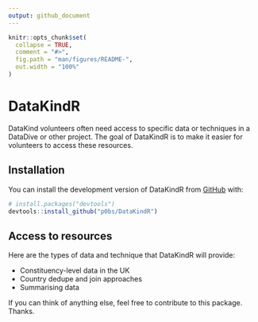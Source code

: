 ```yaml
---
output: github_document
---
```


<!-- README.md is generated from README.Rmd. Please edit that file -->

```r
knitr::opts_chunk$set(
  collapse = TRUE,
  comment = "#>",
  fig.path = "man/figures/README-",
  out.width = "100%"
)
```

# DataKindR

<!-- badges: start -->
<!-- badges: end -->

DataKind volunteers often need access to specific data or techniques in a DataDive or other project. The goal of DataKindR is to make it easier for volunteers to access these resources.

## Installation

You can install the development version of DataKindR from [GitHub](https://github.com/) with:

``` r
# install.packages("devtools")
devtools::install_github("p0bs/DataKindR")
```
## Access to resources

Here are the types of data and technique that DataKindR will provide:

  * Constituency-level data in the UK
  * Country dedupe and join approaches
  * Summarising data

If you can think of anything else, feel free to contribute to this package. Thanks.
